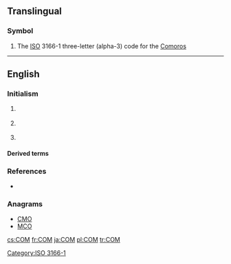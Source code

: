{{also|com|cơm|сом|com-|com'|Com.|.com}}

==Translingual==

===Symbol===
{{head|mul|symbol}}
# The [[ISO]] 3166-1 three-letter (alpha-3) code for the [[Comoros]]

[[Category:ISO 3166-1]]
----
==English==

===Initialism===
{{rfc-header|Initialism}}
{{head|en|initialism}}

# {{context|computing|lang=en}} {{initialism of|[[component|Component]] [[object|Object]] [[model|Model]]}}
# {{context|physics|lang=en}} {{initialism of|[[centre#English|centre]] [[of#English|of]] [[mass]]}}
# {{context|physics|lang=en}} {{initialism of|[[centre#English|centre]] [[of#English|of]] [[momentum]]}}

====Derived terms====
{{sense|computing}} {{der3|[[DCOM]]|[[GEDCOM]]|[[XPCOM]]}}

===References===
* {{pedia}}

===Anagrams===
* [[CMO#English|CMO]] 
* [[MCO#English|MCO]]

[[cs:COM]]
[[fr:COM]]
[[ja:COM]]
[[pl:COM]]
[[tr:COM]]